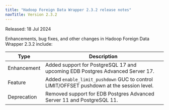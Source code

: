 ```yaml
---
title: "Hadoop Foreign Data Wrapper 2.3.2 release notes"
navTitle: Version 2.3.2
---
```


Released: 18 Jul 2024

Enhancements, bug fixes, and other changes in Hadoop Foreign Data Wrapper 2.3.2 include:

| Type        | Description                                                                                |
|-------------|--------------------------------------------------------------------------------------------|
| Enhancement | Added support for PostgreSQL 17 and upcoming EDB Postgres Advanced Server 17.              |
| Feature     | Added `enable_limit_pushdown` GUC to control LIMIT/OFFSET pushdown at the session level. |
| Deprecation | Removed support for EDB Postgres Advanced Server 11 and PostgreSQL 11.                     |


